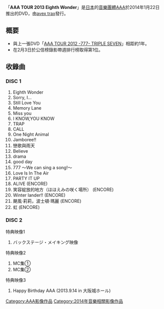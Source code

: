 {{Multiple issues|
{{Unreferenced|time=2020-01-17T04:59:32+00:00}}
{{Notability Unreferenced|time=2020-02-22T07:52:15+00:00}}
}}
{{Infobox album
| Name = AAA TOUR 2013 Eighth Wonder
| Type = DVD
| Artist = [[AAA_(團體)|AAA]]
| Cover = 
| Alt =
| Released = 2014年1月22日
| Recorded = 
| Format = [[DVD|DVD]]
| Genre = J-POP
| Length = 
| Label = [[avex_trax|avex trax]]
| Producer = Max Matsuura 
| Chart position = * 週間最高排名第1位<small>（[[Oricon公信榜|Oricon]]）</small> 
| Last album = [[AAA_TOUR_2012_-777-_TRIPLE_SEVEN|AAA TOUR 2012 -777- TRIPLE SEVEN]]<br />2013年
| This album = '''''AAA TOUR 2013 Eighth Wonder'''''<br />2014年
| Next album = [[AAA_ARENA_TOUR_2014_-Gold_Symphony-|AAA ARENA TOUR 2014 -Gold Symphony-]]<br />2015年
}}

「'''AAA TOUR 2013 Eighth Wonder'''」是[[日本|日本]]的[[音樂團體|音樂團體]][[AAA_(團體)|AAA]]於2014年1月22日推出的DVD，由[[avex_trax|avex trax]]發行。

== 概要 ==
* 與上一張DVD「[[AAA_TOUR_2012_-777-_TRIPLE_SEVEN|AAA TOUR 2012 -777- TRIPLE SEVEN]]」相距約1年。
* 在2月3日於公信榜錄影帶週排行榜取得第1位。

== 收錄曲 ==
=== DISC 1 ===
#Eighth Wonder
#Sorry, I...
#Still Love You
#Memory Lane
#Miss you
#I KNOW,YOU KNOW
#TRAP
#CALL
#One Night Animal
#Jamboree!! 
#戀歌與雨天
#Believe
#drama
#good day
#777 〜We can sing a song!〜
#Love Is In The Air
#PARTY IT UP
#ALIVE (ENCORE)
#笑容綻放的地方（ほほえみの咲く場所） (ENCORE)
#Winter lander!! (ENCORE)
#颶風·莉莉，波士頓·瑪麗 (ENCORE)
#虹 (ENCORE)

=== DISC 2 ===
特典映像1
#バックステージ・メイキング映像
特典映像2
#MC集①
#MC集②
特典映像3
#Happy Birthday AAA (2013.9.14 in 大阪城ホール)

{{AAA}}

{{DEFAULTSORT:AAA TOUR 2013 Eighth Wonder}}
[[Category:AAA影像作品|Category:AAA影像作品]]
[[Category:2014年音樂相關影像作品|Category:2014年音樂相關影像作品]]